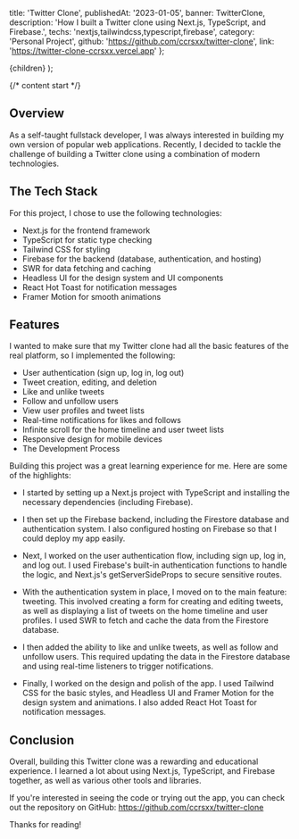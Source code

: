 
  title: 'Twitter Clone',
  publishedAt: '2023-01-05',
  banner: TwitterClone,
  description:
    'How I built a Twitter clone using Next.js, TypeScript, and Firebase.',
  techs: 'nextjs,tailwindcss,typescript,firebase',
  category: 'Personal Project',
  github: 'https://github.com/ccrsxx/twitter-clone',
  link: 'https://twitter-clone-ccrsxx.vercel.app'
};


  <ContentLayout meta={meta}>{children}</ContentLayout>
);

{/* content start */}

## Overview

As a self-taught fullstack developer, I was always interested in building my own version of popular web applications. Recently, I decided to tackle the challenge of building a Twitter clone using a combination of modern technologies.

## The Tech Stack

For this project, I chose to use the following technologies:

- Next.js for the frontend framework
- TypeScript for static type checking
- Tailwind CSS for styling
- Firebase for the backend (database, authentication, and hosting)
- SWR for data fetching and caching
- Headless UI for the design system and UI components
- React Hot Toast for notification messages
- Framer Motion for smooth animations

## Features

I wanted to make sure that my Twitter clone had all the basic features of the real platform, so I implemented the following:

- User authentication (sign up, log in, log out)
- Tweet creation, editing, and deletion
- Like and unlike tweets
- Follow and unfollow users
- View user profiles and tweet lists
- Real-time notifications for likes and follows
- Infinite scroll for the home timeline and user tweet lists
- Responsive design for mobile devices
- The Development Process

Building this project was a great learning experience for me. Here are some of the highlights:

- I started by setting up a Next.js project with TypeScript and installing the necessary dependencies (including Firebase).

- I then set up the Firebase backend, including the Firestore database and authentication system. I also configured hosting on Firebase so that I could deploy my app easily.

- Next, I worked on the user authentication flow, including sign up, log in, and log out. I used Firebase's built-in authentication functions to handle the logic, and Next.js's getServerSideProps to secure sensitive routes.

- With the authentication system in place, I moved on to the main feature: tweeting. This involved creating a form for creating and editing tweets, as well as displaying a list of tweets on the home timeline and user profiles. I used SWR to fetch and cache the data from the Firestore database.

- I then added the ability to like and unlike tweets, as well as follow and unfollow users. This required updating the data in the Firestore database and using real-time listeners to trigger notifications.

- Finally, I worked on the design and polish of the app. I used Tailwind CSS for the basic styles, and Headless UI and Framer Motion for the design system and animations. I also added React Hot Toast for notification messages.

## Conclusion

Overall, building this Twitter clone was a rewarding and educational experience. I learned a lot about using Next.js, TypeScript, and Firebase together, as well as various other tools and libraries.

If you're interested in seeing the code or trying out the app, you can check out the repository on GitHub: https://github.com/ccrsxx/twitter-clone

Thanks for reading!
